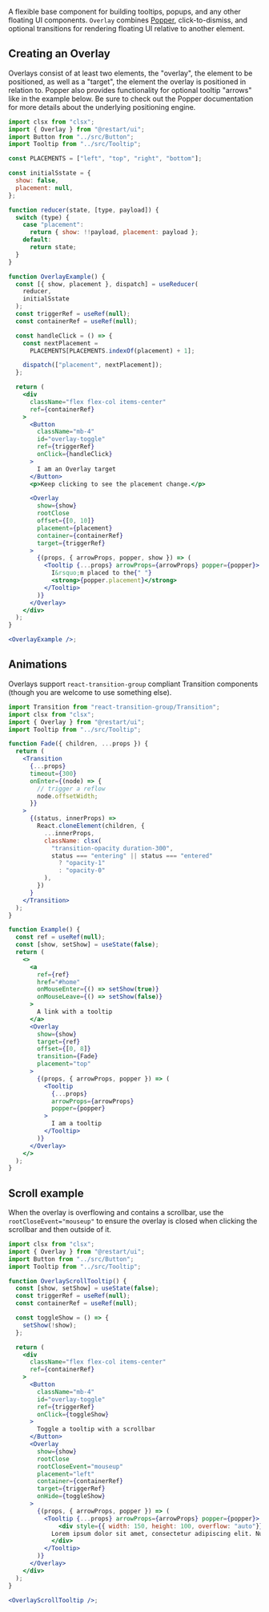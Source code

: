 A flexible base component for building tooltips, popups, and any other floating UI components.
`Overlay` combines [Popper](https://popper.js.org/), click-to-dismiss, and optional transitions for
rendering floating UI relative to another element.

## Creating an Overlay

Overlays consist of at least two elements, the "overlay", the element to be positioned,
as well as a "target", the element the overlay is positioned in relation to. Popper
also provides functionality for optional tooltip "arrows" like in the example below.
Be sure to check out the Popper documentation for more details about the underlying
positioning engine.

```jsx live editor=collapse
import clsx from "clsx";
import { Overlay } from "@restart/ui";
import Button from "../src/Button";
import Tooltip from "../src/Tooltip";

const PLACEMENTS = ["left", "top", "right", "bottom"];

const initialSstate = {
  show: false,
  placement: null,
};

function reducer(state, [type, payload]) {
  switch (type) {
    case "placement":
      return { show: !!payload, placement: payload };
    default:
      return state;
  }
}

function OverlayExample() {
  const [{ show, placement }, dispatch] = useReducer(
    reducer,
    initialSstate
  );
  const triggerRef = useRef(null);
  const containerRef = useRef(null);

  const handleClick = () => {
    const nextPlacement =
      PLACEMENTS[PLACEMENTS.indexOf(placement) + 1];

    dispatch(["placement", nextPlacement]);
  };

  return (
    <div
      className="flex flex-col items-center"
      ref={containerRef}
    >
      <Button
        className="mb-4"
        id="overlay-toggle"
        ref={triggerRef}
        onClick={handleClick}
      >
        I am an Overlay target
      </Button>
      <p>Keep clicking to see the placement change.</p>

      <Overlay
        show={show}
        rootClose
        offset={[0, 10]}
        placement={placement}
        container={containerRef}
        target={triggerRef}
      >
        {(props, { arrowProps, popper, show }) => (
          <Tooltip {...props} arrowProps={arrowProps} popper={popper}>
            I&rsquo;m placed to the{" "}
            <strong>{popper.placement}</strong>
          </Tooltip>
        )}
      </Overlay>
    </div>
  );
}

<OverlayExample />;
```

## Animations

Overlays support `react-transition-group` compliant Transition components (though you are welcome to use something else).

```jsx live
import Transition from "react-transition-group/Transition";
import clsx from "clsx";
import { Overlay } from "@restart/ui";
import Tooltip from "../src/Tooltip";

function Fade({ children, ...props }) {
  return (
    <Transition
      {...props}
      timeout={300}
      onEnter={(node) => {
        // trigger a reflow
        node.offsetWidth;
      }}
    >
      {(status, innerProps) =>
        React.cloneElement(children, {
          ...innerProps,
          className: clsx(
            "transition-opacity duration-300",
            status === "entering" || status === "entered"
              ? "opacity-1"
              : "opacity-0"
          ),
        })
      }
    </Transition>
  );
}

function Example() {
  const ref = useRef(null);
  const [show, setShow] = useState(false);
  return (
    <>
      <a
        ref={ref}
        href="#home"
        onMouseEnter={() => setShow(true)}
        onMouseLeave={() => setShow(false)}
      >
        A link with a tooltip
      </a>
      <Overlay
        show={show}
        target={ref}
        offset={[0, 8]}
        transition={Fade}
        placement="top"
      >
        {(props, { arrowProps, popper }) => (
          <Tooltip
            {...props}
            arrowProps={arrowProps}
            popper={popper}
          >
            I am a tooltip
          </Tooltip>
        )}
      </Overlay>
    </>
  );
}
```

## Scroll example

When the overlay is overflowing and contains a scrollbar, use the `rootCloseEvent="mouseup"` to ensure the overlay is closed when clicking the scrollbar and then outside of it.

```jsx live editor=collapse
import clsx from "clsx";
import { Overlay } from "@restart/ui";
import Button from "../src/Button";
import Tooltip from "../src/Tooltip";

function OverlayScrollTooltip() {
  const [show, setShow] = useState(false);
  const triggerRef = useRef(null);
  const containerRef = useRef(null);

  const toggleShow = () => {
    setShow(!show);
  };

  return (
    <div
      className="flex flex-col items-center"
      ref={containerRef}
    >
      <Button
        className="mb-4"
        id="overlay-toggle"
        ref={triggerRef}
        onClick={toggleShow}
      >
        Toggle a tooltip with a scrollbar
      </Button>
      <Overlay
        show={show}
        rootClose
        rootCloseEvent="mouseup"
        placement="left"
        container={containerRef}
        target={triggerRef}
        onHide={toggleShow}
      >
        {(props, { arrowProps, popper }) => (
          <Tooltip {...props} arrowProps={arrowProps} popper={popper}>
              <div style={{ width: 150, height: 100, overflow: "auto"}}>
            Lorem ipsum dolor sit amet, consectetur adipiscing elit. Nullam in dui mauris. Vivamus hend rerit arcu
            </div>
          </Tooltip>
        )}
      </Overlay>
    </div>
  );
}

<OverlayScrollTooltip />;
```